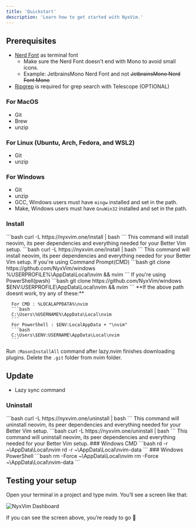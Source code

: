 ```yaml
---
title: 'Quickstart'
description: 'Learn how to get started with NyxVim.'
---
```


## Prerequisites

- [Nerd Font](https://www.nerdfonts.com/font-downloads) as terminal font
  - Make sure the Nerd Font doesn't end with Mono to avoid small icons.
  - Example: JetbrainsMono Nerd Font and not ~~JetbrainsMono Nerd Font Mono~~
- [Ripgrep](https://github.com/BurntSushi/ripgrep) is required for grep search with Telescope (OPTIONAL)

### For MacOS
- Git
- Brew
- unzip

### For Linux (Ubuntu, Arch, Fedora, and WSL2)
- Git
- unzip

### For Windows
- Git
- unzip
- GCC, Windows users must have `mingw` installed and set in the path.
- Make, Windows users must have `GnuWin32` installed and set in the path.

### Install

<AccordionGroup>
  <Accordion icon="apple" title="MacOS">
    ```bash
    curl -L https://nyxvim.one/install | bash
    ```
    This command will install neovim, its peer dependencies and everything needed for your Better Vim setup.
  </Accordion>
  <Accordion icon="linux" title="Linux">
    ```bash
    curl -L https://nyxvim.one/install | bash
      ```
      This command will install neovim, its peer dependencies and everything needed for your Better Vim setup.
   </Accordion>
  <Accordion icon="windows" title="Windows">
    If you're using Command Prompt(CMD)
    ```bash
    git clone https://github.com/NyxVim/windows %USERPROFILE%\AppData\Local\nvim && nvim
    ```
    If you're using PowerShell(pwsh)
    ```bash
    git clone https://github.com/NyxVim/windows $ENV:USERPROFILE\AppData\Local\nvim && nvim
    ```
    **If the above path doesnt work, try any of these:**

      For CMD : %LOCALAPPDATA%\nvim
      ```bash
      C:\Users\%USERNAME%\AppData\Local\nvim 
      ```
      For PowerShell : $ENV:LocalAppData + "\nvim"
      ```bash
      C:\Users\$ENV:USERNAME\AppData\Local\nvim 
      ```
   Run `:MasonInstallAll` command after lazy.nvim finishes downloading plugins.
   Delete the `.git` folder from nvim folder.
   </Accordion>
</AccordionGroup>

## Update 

- Lazy sync command

### Uninstall

<AccordionGroup>
  <Accordion icon="apple" title="MacOS">
    ```bash
    curl -L https://nyxvim.one/uninstall | bash
    ```
    This command will uninstall neovim, its peer dependencies and everything needed for your Better Vim setup.
  </Accordion>
  <Accordion icon="linux" title="Linux">
    ```bash
    curl -L https://nyxvim.one/uninstall | bash
      ```
      This command will uninstall neovim, its peer dependencies and everything needed for your Better Vim setup.
   </Accordion>
  <Accordion icon="windows" title="Windows">
    ### Windows CMD
    ```bash
    rd -r ~\AppData\Local\nvim
    rd -r ~\AppData\Local\nvim-data
    ```
    ### Windows PowerShell
    ```bash
    rm -Force ~\AppData\Local\nvim
    rm -Force ~\AppData\Local\nvim-data
    ```
   </Accordion>
</AccordionGroup>

## Testing your setup

Open your terminal in a project and type nvim. You’ll see a screen like that:

![NyxVim Dashboard](/images/nyxvim-dashboard.png)

If you can see the screen above, you’re ready to go 🚀

